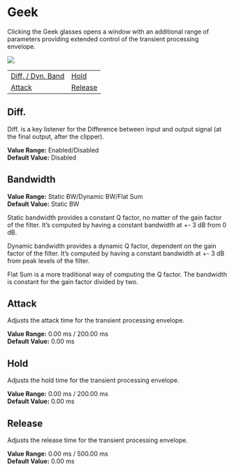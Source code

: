 # Geek

Clicking the Geek glasses opens a window with an additional range of parameters providing extended control of the transient processing envelope.

![](https://flux-shared.s3.amazonaws.com/doc_images/Plugins/bittersweet-pro/bittersweet-pro_geek.jpg)

|                                   |                      |
|              ---                  |          ---         |
|   [Diff. / Dyn. Band](#diff-dyn)  | [Hold](#hold)        |
|   [Attack](#attack)               | [Release](#release)  |

## Diff.

Diff. is a key listener for the Difference between input and output signal (at the final output, after the clipper).  

**Value Range:** Enabled/Disabled  
**Default Value:** Disabled  

## Bandwidth

**Value Range:** Static BW/Dynamic BW/Flat Sum  
**Default Value:** Static BW

Static bandwidth provides a constant Q factor, no matter of the gain factor of the filter. It's computed by having a constant bandwidth at +- 3 dB from 0 dB.

Dynamic bandwidth provides a dynamic Q factor, dependent on the gain factor of the filter. It's computed by having a constant bandwidth at +- 3 dB from peak levels of the filter.

Flat Sum is a more traditional way of computing the Q factor. The bandwidth is constant for the gain factor divided by two.

## Attack

Adjusts the attack time for the transient processing envelope.  

**Value Range:** 0.00 ms / 200.00 ms  
**Default Value:** 0.00 ms  

## Hold

Adjusts the hold time for the transient processing envelope.  

**Value Range:** 0.00 ms / 200.00 ms  
**Default Value:** 0.00 ms  

## Release

Adjusts the release time for the transient processing envelope.  

**Value Range:** 0.00 ms / 500.00 ms  
**Default Value:** 0.00 ms  
